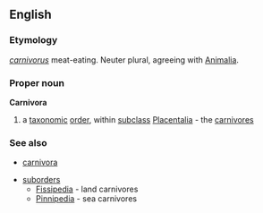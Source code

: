 ==English==
===Etymology===
{{L.}} ''[[carnivorus]]'' meat-eating.  Neuter plural, agreeing with [[Animalia]].

===Proper noun===
{{wikipedia}}
'''Carnivora'''

#a [[taxonomic]] [[order]], within [[subclass]] [[Placentalia]] - the [[carnivore]]s

===See also===
*[[carnivora]]
{{wikispecies|Carnivora}}
*[[suborder]]s
**[[Fissipedia]] - land carnivores
**[[Pinnipedia]] - sea carnivores
